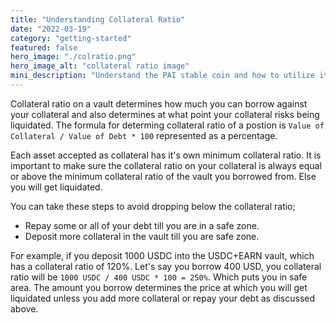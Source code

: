 ```yaml
---
title: "Understanding Collateral Ratio"
date: "2022-03-19"
category: "getting-started"
featured: false
hero_image: "./colratio.png"
hero_image_alt: "collateral ratio image"
mini_description: "Understand the PAI stable coin and how to utilize it to maximize your yield"
---
```


Collateral ratio on a vault determines how much you can borrow against your collateral and also determines at what point 
your collateral risks being liquidated. The formula for determing collateral ratio of a postion is 
 `Value of Collateral / Value of Debt * 100` represented as a percentage.

 Each asset accepted as collateral has it's own minimum collateral ratio. It is important to make sure the collateral ratio on your 
 collateral is always equal or above the minimum collateral ratio of the vault you borrowed from. Else you will get liquidated.

You can take these steps to avoid dropping below the collateral ratio;
* Repay some or all of your debt till you are in a safe zone.
* Deposit more collateral in the vault till you are safe zone.

For example, if you deposit 1000 USDC into the USDC+EARN vault, which has a collateral ratio of 120%. 
Let's say you borrow 400 USD, you collateral ratio will be `1000 USDC / 400 USDC * 100 = 250%`. Which puts you in safe area.
The amount you borrow determines the price at which you will get liquidated unless you add more collateral or repay your debt as 
discussed above.
